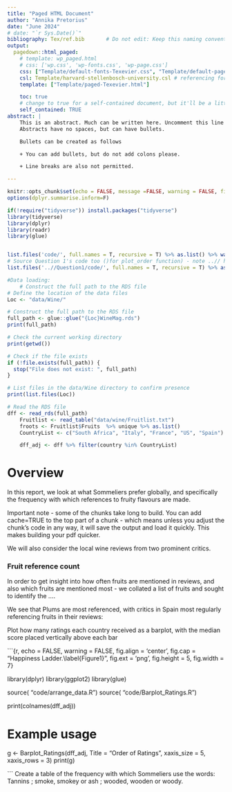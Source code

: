 ---
title: "Paged HTML Document"
author: "Annika Pretorius"
date: "June 2024"
# date: "`r Sys.Date()`"
bibliography: Tex/ref.bib       # Do not edit: Keep this naming convention and location.
output:
  pagedown::html_paged:
    # template: wp_paged.html
    # css: ['wp.css', 'wp-fonts.css', 'wp-page.css']
    css: ["Template/default-fonts-Texevier.css", "Template/default-page-Texevier.css", "Template/default-Texevier.css"]
    csl: Template/harvard-stellenbosch-university.csl # referencing format used.
    template: ["Template/paged-Texevier.html"]

    toc: true
    # change to true for a self-contained document, but it'll be a litte slower for Pandoc to render
    self_contained: TRUE
abstract: |
    This is an abstract. Much can be written here. Uncomment this line to go without an abstract.
    Abstracts have no spaces, but can have bullets.

    Bullets can be created as follows

    + You can add bullets, but do not add colons please.

    + Line breaks are also not permitted.

---

```{r, echo = FALSE, message = FALSE, warning = FALSE}

knitr::opts_chunk$set(echo = FALSE, message =FALSE, warning = FALSE, fig.width = 6, fig.height = 5)
options(dplyr.summarise.inform=F)

if(!require("tidyverse")) install.packages("tidyverse")
library(tidyverse)
library(dplyr)
library(readr)
library(glue)


list.files('code/', full.names = T, recursive = T) %>% as.list() %>% walk(~source(.))
# Source Question 1's code too ()for plot_order function) - note ..// here means go up one level from current folder
list.files('..//Question1/code/', full.names = T, recursive = T) %>% as.list() %>% walk(~source(.))

#Data loading:
    # Construct the full path to the RDS file
# Define the location of the data files
Loc <- "data/Wine/"

# Construct the full path to the RDS file
full_path <- glue::glue("{Loc}WineMag.rds")
print(full_path)

# Check the current working directory
print(getwd())

# Check if the file exists
if (!file.exists(full_path)) {
  stop("File does not exist: ", full_path)
}

# List files in the data/Wine directory to confirm presence
print(list.files(Loc))

# Read the RDS file
dff <- read_rds(full_path)
    Fruitlist <- read_table("data/wine/Fruitlist.txt")
    froots <- Fruitlist$Fruits  %>% unique %>% as.list()
    CountryList <- c("South Africa", "Italy", "France", "US", "Spain")

    dff_adj <- dff %>% filter(country %in% CountryList)

```


# Overview

In this report, we look at what Sommeliers prefer globally, and specifically the frequency with which references to fruity flavours are made.

Important note - some of the chunks take long to build. You can add cache=TRUE to the top part of a chunk - which means unless you adjust the chunk's code in any way, it will save the output and load it quickly. This makes building your pdf quicker.


We will also consider the local wine reviews from two prominent critics.

### Fruit reference count

In order to get insight into how often fruits are mentioned in reviews, and also which fruits are mentioned most - we collated a list of fruits and sought to identify the ....

We see that Plums are most referenced, with critics in Spain most regularly referencing fruits in their reviews:

Plot how many ratings each country received as a barplot, with the median score placed
vertically above each bar

```{r, echo = FALSE, warning =  FALSE, fig.align = 'center', fig.cap = "Happiness Ladder.\\label{Figure1}", fig.ext = 'png', fig.height = 5, fig.width = 7}

library(dplyr)
library(ggplot2)
library(glue)

source( "code/arrange_data.R")
source( "code/Barplot_Ratings.R")

print(colnames(dff_adj))

# Example usage
g <- Barplot_Ratings(dff_adj, Title = "Order of Ratings", xaxis_size = 5, xaxis_rows = 3)
print(g)

```
Create a table of the frequency with which Sommeliers use the words: Tannins ; smoke,
smokey or ash ; wooded, wooden or woody.
